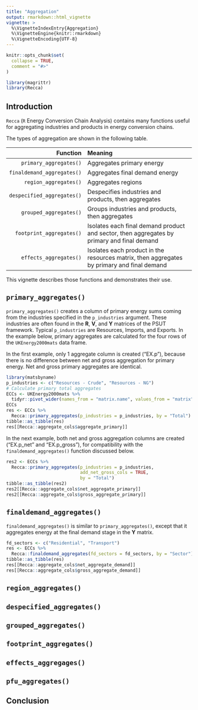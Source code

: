 ```yaml
---
title: "Aggregation"
output: rmarkdown::html_vignette
vignette: >
  %\VignetteIndexEntry{Aggregation}
  %\VignetteEngine{knitr::rmarkdown}
  %\VignetteEncoding{UTF-8}
---
```


```r
knitr::opts_chunk$set(
  collapse = TRUE,
  comment = "#>"
)
```

```r
library(magrittr)
library(Recca)
```


## Introduction

`Recca` (`R` Energy Conversion Chain Analysis) contains 
many functions useful for aggregating industries and products in energy conversion chains.

The types of aggregation are shown in the following table.

| Function                   | Meaning                                                                                     |
|---------------------------:|:--------------------------------------------------------------------------------------------|
| `primary_aggregates()`     | Aggregates primary energy                                                                   |
| `finaldemand_aggregates()` | Aggregates final demand energy                                                              |
| `region_aggregates()`      | Aggregates regions                                                                          |
| `despecified_aggregates()` | Despecifies industries and products, then aggregates                                        |
| `grouped_aggregates()`     | Groups industries and products, then aggregates                                             |
| `footprint_aggregates()`   | Isolates each final demand product and sector, then aggregates by primary and final demand  |
| `effects_aggregates()`     | Isolates each product in the resources matrix, then aggregates by primary and final demand  |

This vignette describes those functions and demonstrates their use.


## `primary_aggregates()`

`primary_aggregates()` creates a column of primary energy sums coming from the industries 
specified in the `p_industries` argument.
These industries are often found in the **R**, **V**, and **Y** matrices 
of the PSUT framework.
Typical `p_industries` are Resources, Imports, and Exports.
In the example below, 
primary aggregates are calculated 
for the four rows of the `UKEnergy2000mats` data frame.

In the first example,
only 1 aggregate column is created ("EX.p"), because there is no
difference between net and gross aggregation for primary energy.
Net and gross primary aggregates are identical.

```r
library(matsbyname)
p_industries <- c("Resources - Crude", "Resources - NG")
# Calculate primary total aggregates
ECCs <- UKEnergy2000mats %>%
  tidyr::pivot_wider(names_from = "matrix.name", values_from = "matrix")
ECCs
res <- ECCs %>%
  Recca::primary_aggregates(p_industries = p_industries, by = "Total")
tibble::as_tibble(res)
res[[Recca::aggregate_cols$aggregate_primary]]
```

In the next example,
both net and gross aggregation columns are created
("EX.p_net" and "EX.p_gross"),
for compatibility with the `finaldemand_aggregates()` function
discussed below.

```r
res2 <- ECCs %>%
  Recca::primary_aggregates(p_industries = p_industries,
                            add_net_gross_cols = TRUE,
                            by = "Total")
tibble::as_tibble(res2)
res2[[Recca::aggregate_cols$net_aggregate_primary]]
res2[[Recca::aggregate_cols$gross_aggregate_primary]]
```


## `finaldemand_aggregates()`

`finaldemand_aggregates()` is similar to `primary_aggregates()`, 
except that it aggregates energy at the final demand stage in the **Y** matrix.

```r
fd_sectors <- c("Residential", "Transport")
res <- ECCs %>%
  Recca::finaldemand_aggregates(fd_sectors = fd_sectors, by = "Sector")
tibble::as_tibble(res)
res[[Recca::aggregate_cols$net_aggregate_demand]]
res[[Recca::aggregate_cols$gross_aggregate_demand]]
```


## `region_aggregates()`



## `despecified_aggregates()`



## `grouped_aggregates()`



## `footprint_aggregates()`



## `effects_aggregages()`


## `pfu_aggregates()`


## Conclusion





